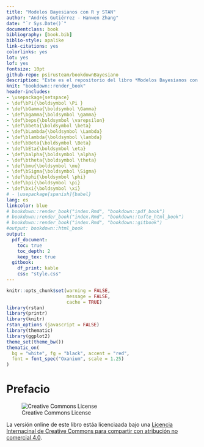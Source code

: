 ```yaml
--- 
title: "Modelos Bayesianos con R y STAN"
author: "Andrés Gutiérrez - Hanwen Zhang"
date: "`r Sys.Date()`"
documentclass: book
bibliography: [book.bib]
biblio-style: apalike
link-citations: yes
colorlinks: yes
lot: yes
lof: yes
fontsize: 10pt
github-repo: psirusteam/bookdownBayesiano
description: "Este es el repositorio del libro *Modelos Bayesianos con R y STAN*."
knit: "bookdown::render_book"
header-includes:
- \usepackage{setspace}
- \def\bPi{\boldsymbol \Pi }
- \def\bGamma{\boldsymbol \Gamma}
- \def\bgamma{\boldsymbol \gamma}
- \def\beps{\boldsymbol \varepsilon}
- \def\bbeta{\boldsymbol \beta}
- \def\bLambda{\boldsymbol \Lambda}
- \def\blambda{\boldsymbol \lambda}
- \def\bBeta{\boldsymbol \Beta}
- \def\bEta{\boldsymbol \eta}
- \def\balpha{\boldsymbol \alpha}
- \def\btheta{\boldsymbol \theta}
- \def\bmu{\boldsymbol \mu}
- \def\bSigma{\boldsymbol \Sigma}
- \def\bphi{\boldsymbol \phi}
- \def\bpi{\boldsymbol \pi}
- \def\bxi{\boldsymbol \xi}
# - \usepackage[spanish]{babel}
lang: es
linkcolor: blue
# bookdown::render_book("index.Rmd", "bookdown::pdf_book")
# bookdown::render_book("index.Rmd", "bookdown::tufte_html_book")
# bookdown::render_book("index.Rmd", "bookdown::gitbook")
#output: bookdown::html_book
output:
  pdf_document:
    toc: true
    toc_depth: 2
    keep_tex: true
  gitbook:
    df_print: kable
    css: "style.css"
---
```


```r
knitr::opts_chunk$set(warning = FALSE, 
                      message = FALSE,
                      cache = TRUE)
library(rstan)
library(printr)
library(knitr)
rstan_options (javascript = FALSE)
library(thematic)
library(ggplot2) 
theme_set(theme_bw())
thematic_on(
  bg = "white", fg = "black", accent = "red",
  font = font_spec("Oxanium", scale = 1.25)
)
```

# Prefacio {-}

![Creative Commons License](https://mirrors.creativecommons.org/presskit/buttons/88x31/png/by-nc-sa.png)

La versión online de este libro estáa licenciaada bajo una [Licencia Internacinal de Creative Commons para compartir con atribución no comercial 4.0](http://creativecommons.org/licenses/by-nc-sa/4.0/). 
